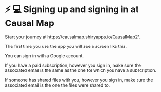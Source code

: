 # ⚡ 💻 Signing up and signing in at Causal Map

Start your journey at https://causalmap.shinyapps.io/CausalMap2/.

The first time you use the app you will see a screen like this:



You can sign in with a Google account.

If you have a paid subscription, however you sign in, make sure the associated email is the same as the one for which you have a subscription. 

If someone has shared files with you, however you sign in, make sure the associated email is the one the files were shared to. 

